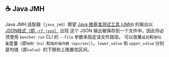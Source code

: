 
## ☕️ Java JMH

Java JMH 适配器（`java_jmh`）期望 [Java 微基准测试工具 (JMH)](https://github.com/openjdk/jmh) 的输出以 [JSON格式（即 `-rf json`）](https://github.com/openjdk/jmh/blob/master/jmh-core/src/main/java/org/openjdk/jmh/results/format/ResultFormatType.java) 出现
这个 JSON 输出被保存到一个文件中，因此你必须使用 `bencher run` CLI 的 `--file` 参数来指定该文件路径。
可以收集`延迟`和`吞吐量`度量（即`纳秒（ns）`和`每秒操作数（ops/sec）`）。`lower_value` 和 `upper_value` 分别是均值（即`value`）的下限和上限置信区间。

<Java />